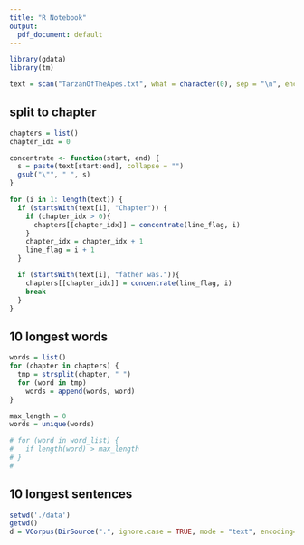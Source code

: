 ```yaml
---
title: "R Notebook"
output:
  pdf_document: default
---
```

```r
library(gdata)
library(tm)
```



```r
text = scan("TarzanOfTheApes.txt", what = character(0), sep = "\n", encoding="UTF-8")
```
## split to chapter
```r
chapters = list()
chapter_idx = 0

concentrate <- function(start, end) {
  s = paste(text[start:end], collapse = "")
  gsub("\"", " ", s)
}

for (i in 1: length(text)) {
  if (startsWith(text[i], "Chapter")) {
    if (chapter_idx > 0){
      chapters[[chapter_idx]] = concentrate(line_flag, i)
    }
    chapter_idx = chapter_idx + 1
    line_flag = i + 1
  }

  if (startsWith(text[i], "father was.")){
    chapters[[chapter_idx]] = concentrate(line_flag, i)
    break
  }
}

```

## 10 longest words

```r
words = list()
for (chapter in chapters) {
  tmp = strsplit(chapter, " ")
  for (word in tmp)
    words = append(words, word)
}

max_length = 0
words = unique(words)

# for (word in word_list) {
#   if length(word) > max_length
# }
#   
```

## 10 longest sentences 
```r
setwd('./data')
getwd()
d = VCorpus(DirSource(".", ignore.case = TRUE, mode = "text", encoding="UTF-8"))
```

